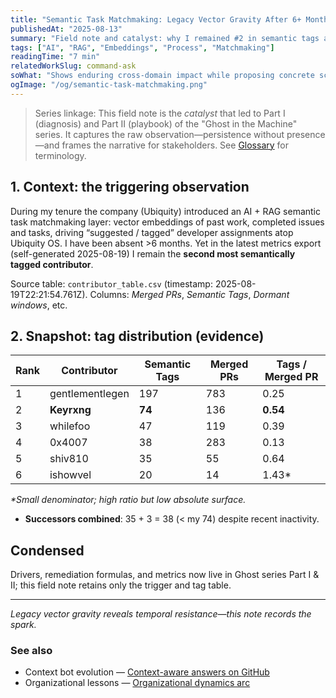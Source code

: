 ```yaml
---
title: "Semantic Task Matchmaking: Legacy Vector Gravity After 6+ Months Away"
publishedAt: "2025-08-13"
summary: "Field note and catalyst: why I remained #2 in semantic tags after 6+ months absent, what that reveals about vector gravity, and how it motivated the 'Ghost' series on temporal resistance." 
tags: ["AI", "RAG", "Embeddings", "Process", "Matchmaking"]
readingTime: "7 min"
relatedWorkSlug: command-ask
soWhat: "Shows enduring cross-domain impact while proposing concrete scoring upgrades to reduce historical bias."
ogImage: "/og/semantic-task-matchmaking.png"
---
```


> Series linkage: This field note is the *catalyst* that led to Part I (diagnosis) and Part II (playbook) of the "Ghost in the Machine" series. It captures the raw observation—persistence without presence—and frames the narrative for stakeholders. See [Glossary](/writing/_glossary) for terminology.

## 1. Context: the triggering observation
During my tenure the company (Ubiquity) introduced an AI + RAG semantic task matchmaking layer: vector embeddings of past work, completed issues and tasks, driving “suggested / tagged” developer assignments atop Ubiquity OS. I have been absent >6 months. Yet in the latest metrics export (self-generated 2025-08-19) I remain the **second most semantically tagged contributor**.

Source table: `contributor_table.csv` (timestamp: 2025-08-19T22:21:54.761Z). Columns: *Merged PRs*, *Semantic Tags*, *Dormant windows*, etc.

## 2. Snapshot: tag distribution (evidence)
| Rank | Contributor | Semantic Tags | Merged PRs | Tags / Merged PR |
| ---- | ----------- | ------------- | ---------- | ---------------- |
| 1 | gentlementlegen | 197 | 783 | 0.25 |
| 2 | **Keyrxng** | **74** | 136 | **0.54** |
| 3 | whilefoo | 47 | 119 | 0.39 |
| 4 | 0x4007 | 38 | 283 | 0.13 |
| 5 | shiv810 | 35 | 55 | 0.64 |
| 6 | ishowvel | 20 | 14 | 1.43* |

*\*Small denominator; high ratio but low absolute surface.*

- **Successors combined**: 35 + 3 = 38 (< my 74) despite recent inactivity.

## Condensed
Drivers, remediation formulas, and metrics now live in Ghost series Part I & II; this field note retains only the trigger and tag table.

---
*Legacy vector gravity reveals temporal resistance—this note records the spark.*

### See also
- Context bot evolution — [Context-aware answers on GitHub](/writing/context-aware-answers-on-github)
- Organizational lessons — [Organizational dynamics arc](/writing/organizational-lessons)